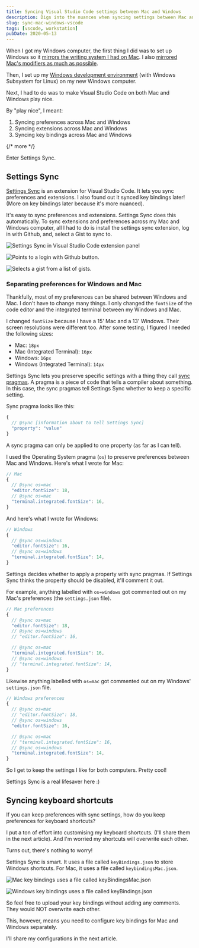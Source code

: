 ```yaml
---
title: Syncing Visual Studio Code settings between Mac and Windows
description: Digs into the nuances when syncing settings between Mac and Windows with Settings Sync.
slug: sync-mac-windows-vscode
tags: [vscode, workstation]
pubDate: 2020-05-13
---
```


When I got my Windows computer, the first thing I did was to set up Windows so it [mirrors the writing system I had on Mac][1]. I also [mirrored Mac's modifiers as much as possible][2].

Then, I set up my [Windows development environment][3] (with Windows Subsystem for Linux) on my new Windows computer.

Next, I had to do was to make Visual Studio Code on both Mac and Windows play nice.

By "play nice", I meant:

1. Syncing preferences across Mac and Windows
2. Syncing extensions across Mac and Windows
3. Syncing key bindings across Mac and Windows

{/* more */}

Enter Settings Sync.

## Settings Sync

[Settings Sync][4] is an extension for Visual Studio Code. It lets you sync preferences and extensions. I also found out it synced key bindings later! (More on key bindings later because it's more nuanced).

It's easy to sync preferences and extensions. Settings Sync does this automatically. To sync extensions and preferences across my Mac and Windows computer, all I had to do is install the settings sync extension, log in with Github, and, select a Gist to sync to.

<Image
  src='/assets/2020/vscode-sync/settings-sync.png'
  alt='Settings Sync in Visual Studio Code extension panel'
/>

<Image
  src='/assets/2020/vscode-sync/login.png'
  alt='Points to a login with Github button.'
/>

<Image
  src='/assets/2020/vscode-sync/select-gist.png'
  alt='Selects a gist from a list of gists.'
/>

### Separating preferences for Windows and Mac

Thankfully, most of my preferences can be shared between Windows and Mac. I don't have to change many things. I only changed the `fontSize` of the code editor and the integrated terminal between my Windows and Mac.

I changed `fontSize` because I have a 15' Mac and a 13' Windows. Their screen resolutions were different too. After some testing, I figured I needed the following sizes:

- Mac: `18px`
- Mac (Integrated Terminal): `16px`
- Windows: `16px`
- Windows (Integrated Terminal): `14px`

Settings Sync lets you preserve specific settings with a thing they call [sync pragmas][5]. A pragma is a piece of code that tells a compiler about something. In this case, the sync pragmas tell Settings Sync whether to keep a specific setting.

Sync pragma looks like this:

```js
{
  // @sync [information about to tell Settings Sync]
  "property": "value"
}
```

A sync pragma can only be applied to one property (as far as I can tell).

I used the Operating System pragma (`os`) to preserve preferences between Mac and Windows. Here's what I wrote for Mac:

```js
// Mac
{
  // @sync os=mac
  "editor.fontSize": 18,
  // @sync os=mac
  "terminal.integrated.fontSize": 16,
}
```

And here's what I wrote for Windows:

```js
// Windows
{
  // @sync os=windows
  "editor.fontSize": 16,
  // @sync os=windows
  "terminal.integrated.fontSize": 14,
}
```

Settings decides whether to apply a property with sync pragmas. If Settings Sync thinks the property should be disabled, it'll comment it out.

For example, anything labelled with `os=windows` got commented out on my Mac's preferences (the `settings.json` file).

```js
// Mac preferences
{
  // @sync os=mac
  "editor.fontSize": 18,
  // @sync os=windows
  // "editor.fontSize": 16,

  // @sync os=mac
  "terminal.integrated.fontSize": 16,
  // @sync os=windows
  // "terminal.integrated.fontSize": 14,
}
```

Likewise anything labelled with `os=mac` got commented out on my Windows' `settings.json` file.

```js
// Windows preferences
{
  // @sync os=mac
  // "editor.fontSize": 18,
  // @sync os=windows
  "editor.fontSize": 16,

  // @sync os=mac
  // "terminal.integrated.fontSize": 16,
  // @sync os=windows
  "terminal.integrated.fontSize": 14,
}
```

So I get to keep the settings I like for both computers. Pretty cool!

Settings Sync is a real lifesaver here :)

## Syncing keyboard shortcuts

If you can keep preferences with sync settings, how do you keep preferences for keyboard shortcuts?

I put a ton of effort into customising my keyboard shortcuts. (I'll share them in the next article). And I'm worried my shortcuts will overwrite each other.

Turns out, there's nothing to worry!

Settings Sync is smart. It uses a file called `keyBindings.json` to store Windows shortcuts. For Mac, it uses a file called `keybindingsMac.json`.

<Image
  src='/assets/2020/vscode-sync/keybindings-mac.png'
  alt='Mac key bindings uses a file called keyBindingsMac.json'
/>

<Image
  src='/assets/2020/vscode-sync/keybindings-windows.png'
  alt='Windows key bindings uses a file called keyBindings.json'
/>

So feel free to upload your key bindings without adding any comments. They would NOT overwrite each other.

This, however, means you need to configure key bindings for Mac and Windows separately.

I'll share my configurations in the next article.

[1]: /blog/dvorak-qwerty
[2]: /blog/dvorak-qwerty#changing-the-locations-of-ctrl-and-alt
[3]: /blog/windows-wsl
[4]: https://marketplace.visualstudio.com/items?itemName=Shan.code-settings-sync
[5]: https://github.com/shanalikhan/code-settings-sync/wiki/Sync-Pragmas
